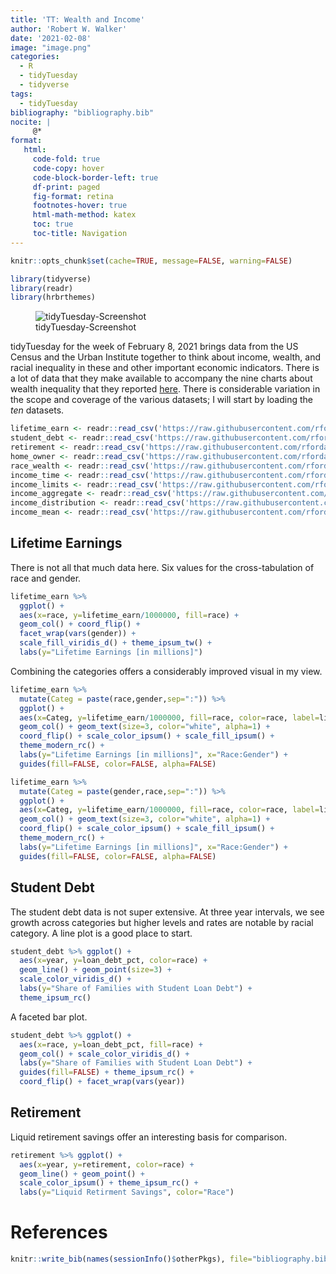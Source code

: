 ```yaml
---
title: 'TT: Wealth and Income'
author: 'Robert W. Walker'
date: '2021-02-08'
image: "image.png"
categories:
  - R
  - tidyTuesday
  - tidyverse
tags:
  - tidyTuesday
bibliography: "bibliography.bib"
nocite: |
     @*
format: 
   html:
     code-fold: true
     code-copy: hover
     code-block-border-left: true
     df-print: paged
     fig-format: retina
     footnotes-hover: true
     html-math-method: katex
     toc: true
     toc-title: Navigation
---
```


```r
knitr::opts_chunk$set(cache=TRUE, message=FALSE, warning=FALSE)
```

```r
library(tidyverse)
library(readr)
library(hrbrthemes)
```

![tidyTuesday-Screenshot](img/TTScreen.png)

tidyTuesday for the week of February 8, 2021 brings data from the US Census and the Urban Institute together to think about income, wealth, and racial inequality in these and other important economic indicators.  There is a lot of data that they make available to accompany the nine charts about wealth inequality that they reported [here](https://apps.urban.org/features/wealth-inequality-charts/).  There is considerable variation in the scope and coverage of the various datasets;  I will start by loading the *ten* datasets.

```r
lifetime_earn <- readr::read_csv('https://raw.githubusercontent.com/rfordatascience/tidytuesday/master/data/2021/2021-02-09/lifetime_earn.csv')
student_debt <- readr::read_csv('https://raw.githubusercontent.com/rfordatascience/tidytuesday/master/data/2021/2021-02-09/student_debt.csv')
retirement <- readr::read_csv('https://raw.githubusercontent.com/rfordatascience/tidytuesday/master/data/2021/2021-02-09/retirement.csv')
home_owner <- readr::read_csv('https://raw.githubusercontent.com/rfordatascience/tidytuesday/master/data/2021/2021-02-09/home_owner.csv')
race_wealth <- readr::read_csv('https://raw.githubusercontent.com/rfordatascience/tidytuesday/master/data/2021/2021-02-09/race_wealth.csv')
income_time <- readr::read_csv('https://raw.githubusercontent.com/rfordatascience/tidytuesday/master/data/2021/2021-02-09/income_time.csv')
income_limits <- readr::read_csv('https://raw.githubusercontent.com/rfordatascience/tidytuesday/master/data/2021/2021-02-09/income_limits.csv')
income_aggregate <- readr::read_csv('https://raw.githubusercontent.com/rfordatascience/tidytuesday/master/data/2021/2021-02-09/income_aggregate.csv')
income_distribution <- readr::read_csv('https://raw.githubusercontent.com/rfordatascience/tidytuesday/master/data/2021/2021-02-09/income_distribution.csv')
income_mean <- readr::read_csv('https://raw.githubusercontent.com/rfordatascience/tidytuesday/master/data/2021/2021-02-09/income_mean.csv')
```

## Lifetime Earnings

There is not all that much data here.  Six values for the cross-tabulation of race and gender.

```r
lifetime_earn %>% 
  ggplot() + 
  aes(x=race, y=lifetime_earn/1000000, fill=race) + 
  geom_col() + coord_flip() + 
  facet_wrap(vars(gender)) + 
  scale_fill_viridis_d() + theme_ipsum_tw() + 
  labs(y="Lifetime Earnings [in millions]")
```

Combining the categories offers a considerably improved visual in my view.

```r
lifetime_earn %>% 
  mutate(Categ = paste(race,gender,sep=":")) %>% 
  ggplot() + 
  aes(x=Categ, y=lifetime_earn/1000000, fill=race, color=race, label=lifetime_earn/1000000, alpha=0.2) + 
  geom_col() + geom_text(size=3, color="white", alpha=1) + 
  coord_flip() + scale_color_ipsum() + scale_fill_ipsum() + 
  theme_modern_rc() + 
  labs(y="Lifetime Earnings [in millions]", x="Race:Gender") + 
  guides(fill=FALSE, color=FALSE, alpha=FALSE)
```

```r
lifetime_earn %>% 
  mutate(Categ = paste(gender,race,sep=":")) %>% 
  ggplot() + 
  aes(x=Categ, y=lifetime_earn/1000000, fill=race, color=race, label=lifetime_earn/1000000, alpha=0.2) + 
  geom_col() + geom_text(size=3, color="white", alpha=1) + 
  coord_flip() + scale_color_ipsum() + scale_fill_ipsum() + 
  theme_modern_rc() + 
  labs(y="Lifetime Earnings [in millions]", x="Race:Gender") +
  guides(fill=FALSE, color=FALSE, alpha=FALSE)
```

## Student Debt

The student debt data is not super extensive.  At three year intervals, we see growth across categories but higher levels and rates are notable by racial category.  A line plot is a good place to start.

```r
student_debt %>% ggplot() + 
  aes(x=year, y=loan_debt_pct, color=race) + 
  geom_line() + geom_point(size=3) + 
  scale_color_viridis_d() + 
  labs(y="Share of Families with Student Loan Debt") + 
  theme_ipsum_rc()
```

A faceted bar plot.

```r
student_debt %>% ggplot() + 
  aes(x=race, y=loan_debt_pct, fill=race) + 
  geom_col() + scale_color_viridis_d() + 
  labs(y="Share of Families with Student Loan Debt") + 
  guides(fill=FALSE) + theme_ipsum_rc() + 
  coord_flip() + facet_wrap(vars(year))
```

## Retirement

Liquid retirement savings offer an interesting basis for comparison.

```r
retirement %>% ggplot() + 
  aes(x=year, y=retirement, color=race) + 
  geom_line() + geom_point() + 
  scale_color_ipsum() + theme_ipsum_rc() + 
  labs(y="Liquid Retirment Savings", color="Race")
```


# References

```r
knitr::write_bib(names(sessionInfo()$otherPkgs), file="bibliography.bib")
```

